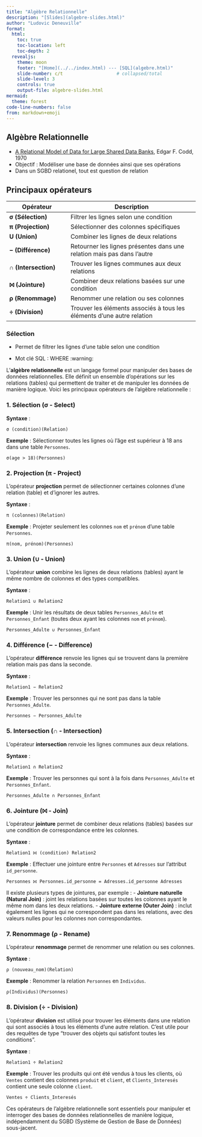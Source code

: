 ```yaml
---
title: "Algèbre Relationnelle"
description: "[Slides](algebre-slides.html)"
author: "Ludovic Deneuville"
format: 
  html:
    toc: true
    toc-location: left
    toc-depth: 2
  revealjs:
    theme: moon
    footer: "[Home](../../index.html) --- [SQL](algebre.html)"
    slide-number: c/t                    # collapsed/total
    slide-level: 3
    controls: true
    output-file: algebre-slides.html
mermaid:
  theme: forest
code-line-numbers: false
from: markdown+emoji
---
```


## Algèbre Relationnelle

- [A Relational Model of Data for Large Shared Data Banks](https://www.seas.upenn.edu/~zives/03f/cis550/codd.pdf){target="_blank"}, Edgar F. Codd, 1970
- Objectif : Modéliser une base de données ainsi que ses opérations
- Dans un SGBD relationel, tout est question de relation


## Principaux opérateurs

| **Opérateur**        | **Description**                              |
|----------------------|----------------------------------------------|
| **σ (Sélection)**    | Filtrer les lignes selon une condition      |
| **π (Projection)**   | Sélectionner des colonnes spécifiques        |
| **U (Union)**        | Combiner les lignes de deux relations       |
| **− (Différence)**   | Retourner les lignes présentes dans une relation mais pas dans l'autre |
| **∩ (Intersection)** | Trouver les lignes communes aux deux relations |
| **⨝ (Jointure)**    | Combiner deux relations basées sur une condition |
| **ρ (Renommage)**    | Renommer une relation ou ses colonnes        |
| **÷ (Division)**     | Trouver les éléments associés à tous les éléments d'une autre relation |


### Sélection

- Permet de filtrer les lignes d'une table selon une condition

::: {.fragment}
- Mot clé SQL : WHERE :warning:
:::





L'**algèbre relationnelle** est un langage formel pour manipuler des bases de données relationnelles. Elle définit un ensemble d'opérations sur les relations (tables) qui permettent de traiter et de manipuler les données de manière logique. Voici les principaux opérateurs de l'algèbre relationnelle :

### 1. **Sélection (σ - Select)**



**Syntaxe** :
``` 
σ (condition)(Relation)
```

**Exemple** : Sélectionner toutes les lignes où l'âge est supérieur à 18 ans dans une table `Personnes`.
``` 
σ(age > 18)(Personnes)
```

### 2. **Projection (π - Project)**

L'opérateur **projection** permet de sélectionner certaines colonnes d'une relation (table) et d'ignorer les autres.

**Syntaxe** :
``` 
π (colonnes)(Relation)
```

**Exemple** : Projeter seulement les colonnes `nom` et `prénom` d'une table `Personnes`.
``` 
π(nom, prénom)(Personnes)
```

### 3. **Union (∪ - Union)**

L'opérateur **union** combine les lignes de deux relations (tables) ayant le même nombre de colonnes et des types compatibles.

**Syntaxe** :
``` 
Relation1 ∪ Relation2
```

**Exemple** : Unir les résultats de deux tables `Personnes_Adulte` et `Personnes_Enfant` (toutes deux ayant les colonnes `nom` et `prénom`).
``` 
Personnes_Adulte ∪ Personnes_Enfant
```

### 4. **Différence (− - Difference)**

L'opérateur **différence** renvoie les lignes qui se trouvent dans la première relation mais pas dans la seconde.

**Syntaxe** :
``` 
Relation1 − Relation2
```

**Exemple** : Trouver les personnes qui ne sont pas dans la table `Personnes_Adulte`.
``` 
Personnes − Personnes_Adulte
```

### 5. **Intersection (∩ - Intersection)**

L'opérateur **intersection** renvoie les lignes communes aux deux relations.

**Syntaxe** :
``` 
Relation1 ∩ Relation2
```

**Exemple** : Trouver les personnes qui sont à la fois dans `Personnes_Adulte` et `Personnes_Enfant`.
``` 
Personnes_Adulte ∩ Personnes_Enfant
```

### 6. **Jointure (⨝ - Join)**

L'opérateur **jointure** permet de combiner deux relations (tables) basées sur une condition de correspondance entre les colonnes.

**Syntaxe** :
``` 
Relation1 ⨝ (condition) Relation2
```

**Exemple** : Effectuer une jointure entre `Personnes` et `Adresses` sur l'attribut `id_personne`.
``` 
Personnes ⨝ Personnes.id_personne = Adresses.id_personne Adresses
```

Il existe plusieurs types de jointures, par exemple :
- **Jointure naturelle (Natural Join)** : joint les relations basées sur toutes les colonnes ayant le même nom dans les deux relations.
- **Jointure externe (Outer Join)** : inclut également les lignes qui ne correspondent pas dans les relations, avec des valeurs nulles pour les colonnes non correspondantes.

### 7. **Renommage (ρ - Rename)**

L'opérateur **renommage** permet de renommer une relation ou ses colonnes.

**Syntaxe** :
``` 
ρ (nouveau_nom)(Relation)
```

**Exemple** : Renommer la relation `Personnes` en `Individus`.
``` 
ρ(Individus)(Personnes)
```

### 8. **Division (÷ - Division)**

L'opérateur **division** est utilisé pour trouver les éléments dans une relation qui sont associés à tous les éléments d'une autre relation. C'est utile pour des requêtes de type "trouver des objets qui satisfont toutes les conditions".

**Syntaxe** :
``` 
Relation1 ÷ Relation2
```

**Exemple** : Trouver les produits qui ont été vendus à tous les clients, où `Ventes` contient des colonnes `produit` et `client`, et `Clients_Interesés` contient une seule colonne `client`.
``` 
Ventes ÷ Clients_Interesés
```



Ces opérateurs de l'algèbre relationnelle sont essentiels pour manipuler et interroger des bases de données relationnelles de manière logique, indépendamment du SGBD (Système de Gestion de Base de Données) sous-jacent.